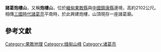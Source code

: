 '''諸葛炮樓山'''，又稱'''炮樓山'''，位於[[緬甸|緬甸]][[果敢縣|果敢縣]]與[[中國|中國]][[鎮康縣|鎮康縣]]邊境，高約2102公尺{{R|:0|p=48、50}}。相傳[[三國時代|三國時代]][[諸葛亮|諸葛亮]]平南時，於此興建炮樓，山頂現存一座諸葛廟。

==參考文獻==
{{Reflist|
<ref name=":0">{{cite book|author=魯成旺|title=《果敢志》|year=2012|publisher=天馬出版|location=香港|isbn=9789624502084}}</ref>
}}

{{Asia-geo-stub}}

[[Category:果敢地理|Category:果敢地理]]
[[Category:缅甸山峰|Category:缅甸山峰]]
[[Category:诸葛亮|Category:诸葛亮]]